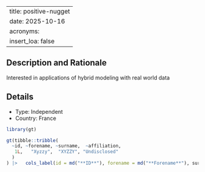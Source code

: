 
---
title: positive-nugget
date: 2025-10-16
acronyms:
  insert_loa: false
---

## Description and Rationale

Interested in applications of hybrid modeling with real world data

## Details

* Type: Independent
* Country: France

```r
library(gt)

gt(tibble::tribble(
  ~id, ~forename, ~surname,  ~affiliation,
   1L,   "Xyzzy",  "XYZZY", "Undisclosed"
  )
) |>   cols_label(id = md("**ID**"), forename = md("**Forename**"), surname ~ md("**Surname**"), affiliation ~ md("**Affiliation**"))
```
